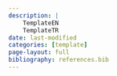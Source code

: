 ```yaml
---
description: |
    TemplateEN
    TemplateTR
date: last-modified
categories: [template]
page-layout: full
bibliography: references.bib
---
```



